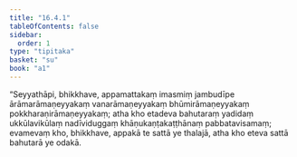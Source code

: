 ```yaml
---
title: "16.4.1"
tableOfContents: false
sidebar:
  order: 1
type: "tipitaka"
basket: "su"
book: "a1"
---
```



<DynamicBreadcrumb />

<Division number="322" book="a1">

<Paragraph number="412" book="a1">
“Seyyathāpi, bhikkhave, appamattakaṃ imasmiṃ jambudīpe ārāmarāmaṇeyyakaṃ vanarāmaṇeyyakaṃ bhūmirāmaṇeyyakaṃ pokkharaṇirāmaṇeyyakaṃ; atha kho etadeva bahutaraṃ yadidaṃ ukkūlavikūlaṃ nadīviduggaṃ khāṇukaṇṭakaṭṭhānaṃ pabbatavisamaṃ; evamevaṃ kho, bhikkhave, appakā te sattā ye thalajā, atha kho eteva sattā bahutarā ye odakā.
</Paragraph>
</Division>
